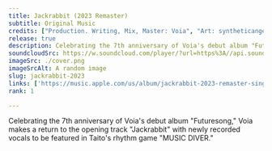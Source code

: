 ```yaml
---
title: Jackrabbit (2023 Remaster)
subtitle: Original Music
credits: ["Production. Writing, Mix, Master: Voia", "Art: syntheticangel"]
release: true
description: Celebrating the 7th anniversary of Voia's debut album "Futuresong," Voia makes a return to the opening track "Jackrabbit" with newly recorded vocals to be featured in Taito's rhythm game "MUSIC DIVER."
soundcloudSrc: https://w.soundcloud.com/player/?url=https%3A//api.soundcloud.com/tracks/1671225474&color=%2382a9a5&auto_play=false&hide_related=false&show_comments=true&show_user=true&show_reposts=false&show_teaser=true
imageSrc: ./cover.png
imageSrcAlt: A random image
slug: jackrabbit-2023
links: ['https://music.apple.com/us/album/jackrabbit-2023-remaster-single/1717646891', 'https://attackthemusic.bandcamp.com/track/jackrabbit-2023-remaster', 'https://open.spotify.com/track/1zlU7ED6r6nx3CuOoSYJeq?si=fd24a74d739742bd', 'https://music.amazon.com/albums/B0CNS89C1N']
rank: 1

---
```


Celebrating the 7th anniversary of Voia's debut album "Futuresong," Voia makes a return to the opening track "Jackrabbit" with newly recorded vocals to be featured in Taito's rhythm game "MUSIC DIVER."